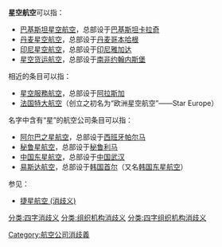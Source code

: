'''星空航空'''可以指：

*[[巴基斯坦星空航空|巴基斯坦星空航空]]，总部设于[[巴基斯坦|巴基斯坦]][[卡拉奇|卡拉奇]]
*[[丹麦星空航空|丹麦星空航空]]，总部设于[[丹麦|丹麦]][[哥本哈根|哥本哈根]]
*[[印尼星空航空|印尼星空航空]]，总部设于[[印尼|印尼]][[雅加达|雅加达]]
*[[星空货运航空|星空货运航空]]，总部设于[[南非|南非]][[约翰内斯堡|约翰内斯堡]]

相近的条目可以指：
*[[星空服務航空|星空服務航空]]，总部设于[[阿拉斯加|阿拉斯加]]
*[[法国特大航空|法国特大航空]]（创立之初名为“欧洲星空航空”——Star Europe）

名字中含有“星”的航空公司条目可以指：
*[[阿尔巴之星航空|阿尔巴之星航空]]，总部设于[[西班牙|西班牙]][[帕尔马|帕尔马]]
*[[秘鲁星航空|秘鲁星航空]]，总部设于[[秘鲁|秘鲁]][[利马|利马]]
*[[东星航空|中国东星航空]]，总部设于[[中国|中国]][[武汉|武汉]]
*[[易斯达航空|易斯达航空]]，总部设于[[韩国|韩国]][[首尔|首尔]]（又名[[韩国东星航空|韩国东星航空]]）

参见：
*[[捷星航空_(消歧义)|捷星航空 (消歧义)]]

{{disambig}}
[[Category:航空公司消歧義|Category:航空公司消歧義]]
[[分类:四字消歧义|分类:四字消歧义]]
[[分类:组织机构消歧义|分类:组织机构消歧义]]
[[分类:四字组织机构消歧义|分类:四字组织机构消歧义]]